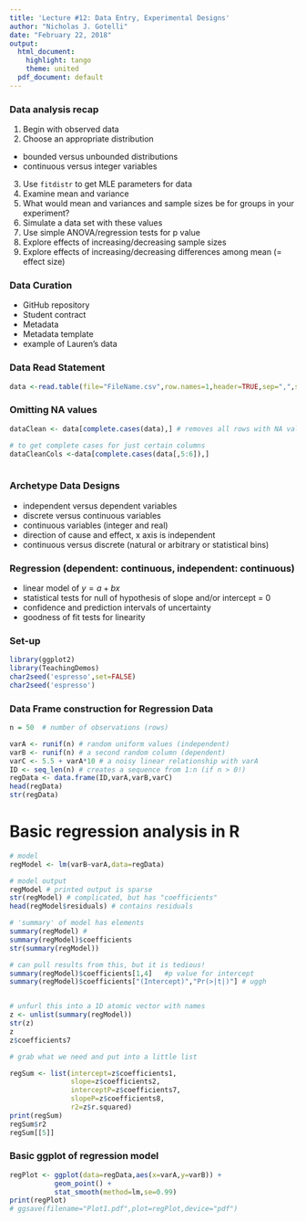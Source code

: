 ```yaml
---
title: 'Lecture #12: Data Entry, Experimental Designs'
author: "Nicholas J. Gotelli"
date: "February 22, 2018"
output:
  html_document:
    highlight: tango
    theme: united
  pdf_document: default
---
```

### Data analysis recap
1. Begin with observed data
2. Choose an appropriate distribution
  - bounded versus unbounded distributions
  - continuous versus integer variables
3. Use `fitdistr` to get MLE parameters for data
4. Examine mean and variance
5. What would mean and variances and sample sizes be for groups in your experiment?
6. Simulate a data set with these values
7. Use simple ANOVA/regression tests for p value
8. Explore effects of increasing/decreasing sample sizes
9. Explore effects of increasing/decreasing differences among mean (= effect size)

### Data Curation
- GitHub repository
- Student contract
- Metadata
- Metadata template
- example of Lauren's data

### Data Read Statement
```r
data <-read.table(file="FileName.csv",row.names=1,header=TRUE,sep=",",stringsAsFactors=FALSE)
```

### Omitting NA values
```r
dataClean <- data[complete.cases(data),] # removes all rows with NA values

# to get complete cases for just certain columns 
dataCleanCols <-data[complete.cases(data[,5:6]),]
                                   
```
 
### Archetype Data Designs
- independent versus dependent variables
- discrete versus continuous variables
- continuous variables (integer and real)
- direction of cause and effect, x axis is independent
- continuous versus discrete (natural or arbitrary or statistical bins)

### Regression (dependent: continuous, independent: continuous)
- linear model of $y = a + bx$
- statistical tests for null of hypothesis of slope and/or intercept = 0
- confidence and prediction intervals of uncertainty
- goodness of fit tests for linearity

### Set-up
```r
library(ggplot2)
library(TeachingDemos)
char2seed('espresso',set=FALSE)
char2seed('espresso')
```


### Data Frame construction for Regression Data

```r
n = 50  # number of observations (rows)

varA <- runif(n) # random uniform values (independent)
varB <- runif(n) # a second random column (dependent)
varC <- 5.5 + varA*10 # a noisy linear relationship with varA
ID <- seq_len(n) # creates a sequence from 1:n (if n > 0!)
regData <- data.frame(ID,varA,varB,varC)
head(regData)
str(regData)
```

# Basic regression analysis in R
```r
# model
regModel <- lm(varB~varA,data=regData)

# model output
regModel # printed output is sparse
str(regModel) # complicated, but has "coefficients"
head(regModel$residuals) # contains residuals

# 'summary' of model has elements
summary(regModel) # 
summary(regModel)$coefficients
str(summary(regModel))

# can pull results from this, but it is tedious!
summary(regModel)$coefficients[1,4]   #p value for intercept
summary(regModel)$coefficients["(Intercept)","Pr(>|t|)"] # uggh


# unfurl this into a 1D atomic vector with names
z <- unlist(summary(regModel))
str(z)
z
z$coefficients7

# grab what we need and put into a little list

regSum <- list(intercept=z$coefficients1,
               slope=z$coefficients2,
               interceptP=z$coefficients7,
               slopeP=z$coefficients8,
               r2=z$r.squared)
print(regSum)
regSum$r2
regSum[[5]]

```

### Basic ggplot of regression model

```r
regPlot <- ggplot(data=regData,aes(x=varA,y=varB)) +
           geom_point() +
           stat_smooth(method=lm,se=0.99)
print(regPlot)
# ggsave(filename="Plot1.pdf",plot=regPlot,device="pdf")
```

